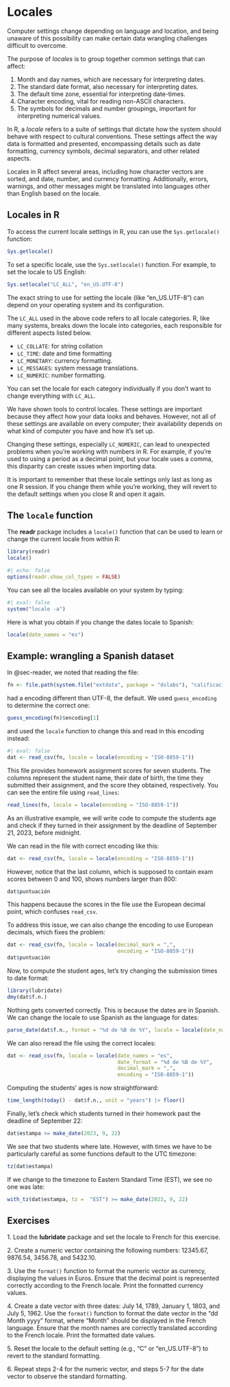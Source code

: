 # Locales {#sec-locales}

Computer settings change depending on language and location, and being unaware of this possibility can make certain data wrangling challenges difficult to overcome. 

The purpose of _locales_ is to group together common settings that can affect:

1. Month and day names, which are necessary for interpreting dates.
2. The standard date format, also necessary for interpreting dates.
3. The default time zone, essential for interpreting date-times.
4. Character encoding, vital for reading non-ASCII characters. 
5. The symbols for decimals and number groupings, important for interpreting numerical values.

In R, a _locale_ refers to a suite of settings that dictate how the system should behave with respect to cultural conventions. These settings affect the way data is formatted and presented, encompassing details such as date formatting, currency symbols, decimal separators, and other related aspects.

Locales in R affect several areas, including how character vectors are sorted, and date, number, and currency formatting. Additionally,  errors, warnings, and other messages might be translated into languages other than English based on the locale.

## Locales in R

To access the current locale settings in R, you can use the `Sys.getlocale()` function:

```r
Sys.getlocale()
```

To set a specific locale, use the `Sys.setlocale()` function. For example, to set the locale to US English:

```r
Sys.setlocale("LC_ALL", "en_US.UTF-8")
```

The exact string to use for setting the locale (like "en_US.UTF-8") can depend on your operating system and its configuration.

The `LC_ALL` used in the above code refers to all locale categories. R, like many systems, breaks down the locale into categories, each responsible for different aspects listed below.

- `LC_COLLATE`: for string collation
- `LC_TIME`: date and time formatting
- `LC_MONETARY`: currency formatting.
- `LC_MESSAGES`: system message translations.
- `LC_NUMERIC`: number formatting.
  
You can set the locale for each category individually if you don't want to change everything with `LC_ALL`.

:::{.callout-warning} 
We have shown tools to control locales. These settings are important because they affect how your data looks and behaves. However, not all of these settings are available on every computer; their availability depends on what kind of computer you have and how it's set up.

Changing these settings, especially `LC_NUMERIC`, can lead to unexpected problems when you're working with numbers in R. For example, if you're used to using a period as a decimal point, but your locale uses a comma, this disparity can create issues when importing data.

It is important to remember that these locale settings only last as long as one R session. If you change them while you're working, they will revert to the default settings when you close R and open it again.
:::

## The `locale` function

The **readr** package includes a `locale()` function that can be used to learn or change the current locale from within R:

```r
library(readr)
locale()
```


```r
#| echo: false
options(readr.show_col_types = FALSE)
```

You can see all the locales available on your system by typing:

```r
#| eval: false
system("locale -a")
```


Here is what you obtain if you change the dates locale to Spanish:

```r
locale(date_names = "es")
```

## Example: wrangling a Spanish dataset

In @sec-reader, we noted that reading the file:

```r
fn <- file.path(system.file("extdata", package = "dslabs"), "calificaciones.csv")
```

had a encoding different than UTF-8, the default. We used `guess_encoding` to determine the correct one:

```r
guess_encoding(fn)$encoding[1]
```

and used the `locale` function to change this and read in this encoding instead:

```r
#| eval: false
dat <- read_csv(fn, locale = locale(encoding = "ISO-8859-1"))
```

This file provides homework assignment scores for seven students. The columns represent the student name, their date of birth, the time they submitted their assignment, and the score they obtained, respectively. You can see the entire file using `read_lines`:

```r
read_lines(fn, locale = locale(encoding = "ISO-8859-1"))
```

As an illustrative example, we will write code to compute the students age and check if they turned in their assignment by the deadline of September 21, 2023, before midnight.

We can read in the file with correct encoding like this:

```r
dat <- read_csv(fn, locale = locale(encoding = "ISO-8859-1"))
```

However, notice that the last column, which is supposed to contain exam scores between 0 and 100, shows numbers larger than 800:

```r
dat$puntuación
```

This happens because the scores in the file use the European decimal point, which confuses `read_csv`. 

To address this issue, we can also change the encoding to use European decimals, which fixes the problem:

```r
dat <- read_csv(fn, locale = locale(decimal_mark = ",",
                                    encoding = "ISO-8859-1"))
dat$puntuación
```

Now, to compute the student ages, let's try changing the submission times to date format:

```r
library(lubridate)
dmy(dat$f.n.)
```

Nothing gets converted correctly. This is because the dates are in Spanish. We can change the locale to use Spanish as the language for dates:

```r
parse_date(dat$f.n., format = "%d de %B de %Y", locale = locale(date_names = "es"))
```

We can also reread the file using the correct locales:

```r
dat <- read_csv(fn, locale = locale(date_names = "es",
                                    date_format = "%d de %B de %Y",
                                    decimal_mark = ",",
                                    encoding = "ISO-8859-1"))
```

Computing the students' ages is now straightforward:

```r
time_length(today() - dat$f.n., unit = "years") |> floor()
```

Finally, let's check which students turned in their homework past the deadline of September 22:

```r
dat$estampa >= make_date(2023, 9, 22)
```

We see that two students where late. However, with times we have to be particularly careful as some functions default to the UTC timezone:

```r
tz(dat$estampa)
```

If we change to the timezone to Eastern Standard Time (EST), we see no one was late:

```r
with_tz(dat$estampa, tz =  "EST") >= make_date(2023, 9, 22)
```


## Exercises

1\. Load the **lubridate** package and set the locale to French for this exercise. 

2\. Create a numeric vector containing the following numbers: 12345.67, 9876.54, 3456.78, and 5432.10.

3\. Use the `format()` function to format the numeric vector as currency, displaying the values in Euros. Ensure that the decimal point is represented correctly according to the French locale. Print the formatted currency values.

4\. Create a date vector with three dates: July 14, 1789, January 1, 1803, and July 5, 1962. Use the `format()` function to format the date vector in the "dd Month yyyy" format, where "Month" should be displayed in the French language. Ensure that the month names are correctly translated according to the French locale. Print the formatted date values.

5\. Reset the locale to the default setting (e.g., "C" or "en_US.UTF-8") to revert to the standard formatting.

6\. Repeat steps 2-4 for the numeric vector, and steps 5-7 for the date vector to observe the standard formatting.
